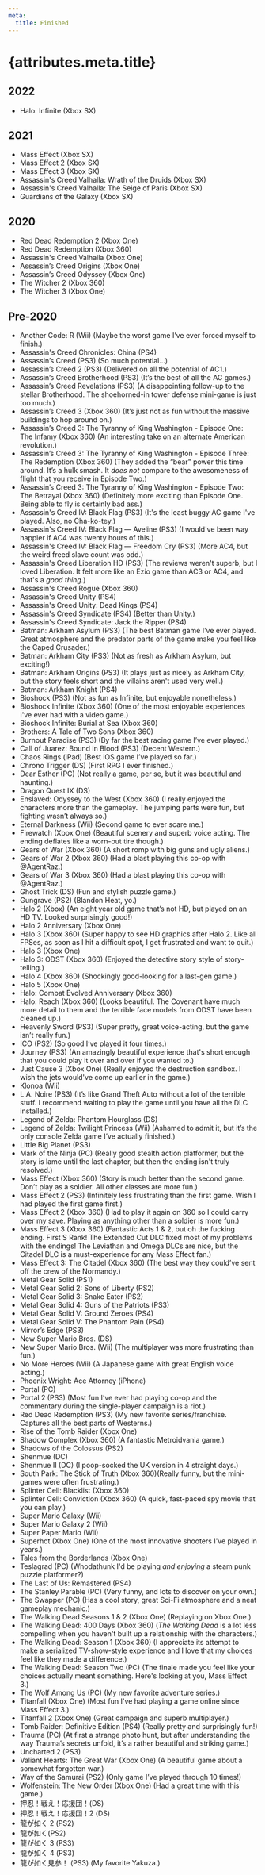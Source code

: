 ```yaml
---
meta:
  title: Finished
---
```


# {attributes.meta.title}

## 2022

- Halo: Infinite (Xbox SX)

## 2021

- Mass Effect (Xbox SX)
- Mass Effect 2 (Xbox SX)
- Mass Effect 3 (Xbox SX)
- Assassin's Creed Valhalla: Wrath of the Druids (Xbox SX)
- Assassin's Creed Valhalla: The Seige of Paris (Xbox SX)
- Guardians of the Galaxy (Xbox SX)

## 2020

- Red Dead Redemption 2 (Xbox One)
- Red Dead Redemption (Xbox 360)
- Assassin's Creed Valhalla (Xbox One)
- Assassin’s Creed Origins (Xbox One)
- Assassin’s Creed Odyssey (Xbox One)
- The Witcher 2 (Xbox 360)
- The Witcher 3 (Xbox One)

## Pre-2020

- Another Code: R (Wii) (Maybe the worst game I’ve ever forced myself to finish.)
- Assassin's Creed Chronicles: China (PS4)
- Assassin’s Creed (PS3) (So much potential…)
- Assassin’s Creed 2 (PS3) (Delivered on all the potential of AC1.)
- Assassin’s Creed Brotherhood (PS3) (It’s the best of all the AC games.)
- Assassin’s Creed Revelations (PS3) (A disappointing follow-up to the stellar Brotherhood. The shoehorned-in tower defense mini-game is just too much.)
- Assassin’s Creed 3 (Xbox 360) (It’s just not as fun without the massive buildings to hop around on.)
- Assassin’s Creed 3: The Tyranny of King Washington - Episode One: The Infamy (Xbox 360) (An interesting take on an alternate American revolution.)
- Assassin’s Creed 3: The Tyranny of King Washington - Episode Three: The Redemption (Xbox 360) (They added the “bear” power this time around. It’s a hulk smash. It _does not_ compare to the awesomeness of flight that you receive in Episode Two.)
- Assassin’s Creed 3: The Tyranny of King Washington - Episode Two: The Betrayal (Xbox 360) (Definitely more exciting than Episode One. Being able to fly is certainly bad ass.)
- Assassin's Creed IV: Black Flag (PS3) (It's the least buggy AC game I've played. Also, no Cha-ko-tey.)
- Assassin's Creed IV: Black Flag — Aveline (PS3) (I would've been way happier if AC4 was twenty hours of this.)
- Assassin's Creed IV: Black Flag — Freedom Cry (PS3) (More AC4, but the weird freed slave count was odd.)
- Assassin's Creed Liberation HD (PS3) (The reviews weren't superb, but I loved Liberation. It felt more like an Ezio game than AC3 or AC4, and that's a _good thing_.)
- Assassin's Creed Rogue (Xbox 360)
- Assassin's Creed Unity (PS4)
- Assassin's Creed Unity: Dead Kings (PS4)
- Assassin's Creed Syndicate (PS4) (Better than Unity.)
- Assassin's Creed Syndicate: Jack the Ripper (PS4)
- Batman: Arkham Asylum (PS3) (The best Batman game I’ve ever played. Great atmosphere and the predator parts of the game make you feel like the Caped Crusader.)
- Batman: Arkham City (PS3) (Not as fresh as Arkham Asylum, but exciting!)
- Batman: Arkham Origins (PS3) (It plays just as nicely as Arkham City, but the story feels short and the villains aren't used very well.)
- Batman: Arkham Knight (PS4)
- Bioshock (PS3) (Not as fun as Infinite, but enjoyable nonetheless.)
- Bioshock Infinite (Xbox 360) (One of the most enjoyable experiences I've ever had with a video game.)
- Bioshock Infinite: Burial at Sea (Xbox 360)
- Brothers: A Tale of Two Sons (Xbox 360)
- Burnout Paradise (PS3) (By far the best racing game I’ve ever played.)
- Call of Juarez: Bound in Blood (PS3) (Decent Western.)
- Chaos Rings (iPad) (Best iOS game I’ve played so far.)
- Chrono Trigger (DS) (First RPG I ever finished.)
- Dear Esther (PC) (Not really a game, per se, but it was beautiful and haunting.)
- Dragon Quest IX (DS)
- Enslaved: Odyssey to the West (Xbox 360) (I really enjoyed the characters more than the gameplay. The jumping parts were fun, but fighting wasn’t always so.)
- Eternal Darkness (Wii) (Second game to ever scare me.)
- Firewatch (Xbox One) (Beautiful scenery and superb voice acting. The ending deflates like a worn-out tire though.)
- Gears of War (Xbox 360) (A short romp with big guns and ugly aliens.)
- Gears of War 2 (Xbox 360) (Had a blast playing this co-op with @AgentRaz.)
- Gears of War 3 (Xbox 360) (Had a blast playing this co-op with @AgentRaz.)
- Ghost Trick (DS) (Fun and stylish puzzle game.)
- Gungrave (PS2) (Blandon Heat, yo.)
- Halo 2 (Xbox) (An eight year old game that’s not HD, but played on an HD TV. Looked surprisingly good!)
- Halo 2 Anniversary (Xbox One)
- Halo 3 (Xbox 360) (Super happy to see HD graphics after Halo 2. Like all FPSes, as soon as I hit a difficult spot, I get frustrated and want to quit.)
- Halo 3 (Xbox One)
- Halo 3: ODST (Xbox 360) (Enjoyed the detective story style of story-telling.)
- Halo 4 (Xbox 360) (Shockingly good-looking for a last-gen game.)
- Halo 5 (Xbox One)
- Halo: Combat Evolved Anniversary (Xbox 360)
- Halo: Reach (Xbox 360) (Looks beautiful. The Covenant have much more detail to them and the terrible face models from ODST have been cleaned up.)
- Heavenly Sword (PS3) (Super pretty, great voice-acting, but the game isn’t really fun.)
- ICO (PS2) (So good I’ve played it four times.)
- Journey (PS3) (An amazingly beautiful experience that's short enough that you could play it over and over if you wanted to.)
- Just Cause 3 (Xbox One) (Really enjoyed the destruction sandbox. I wish the jets would've come up earlier in the game.)
- Klonoa (Wii)
- L.A. Noire (PS3) (It’s like Grand Theft Auto without a lot of the terrible stuff. I recommend waiting to play the game until you have all the DLC installed.)
- Legend of Zelda: Phantom Hourglass (DS)
- Legend of Zelda: Twilight Princess (Wii) (Ashamed to admit it, but it’s the only console Zelda game I’ve actually finished.)
- Little Big Planet (PS3)
- Mark of the Ninja (PC) (Really good stealth action platformer, but the story is lame until the last chapter, but then the ending isn't truly resolved.)
- Mass Effect (Xbox 360) (Story is much better than the second game. Don’t play as a soldier. All other classes are more fun.)
- Mass Effect 2 (PS3) (Infinitely less frustrating than the first game. Wish I had played the first game first.)
- Mass Effect 2 (Xbox 360) (Had to play it again on 360 so I could carry over my save. Playing as anything other than a soldier is more fun.)
- Mass Effect 3 (Xbox 360) (Fantastic Acts 1 & 2, but oh the fucking ending. First S Rank! The Extended Cut DLC fixed most of my problems with the endings! The Leviathan and Omega DLCs are nice, but the Citadel DLC is a must-experience for any Mass Effect fan.)
- Mass Effect 3: The Citadel (Xbox 360) (The best way they could’ve sent off the crew of the Normandy.)
- Metal Gear Solid (PS1)
- Metal Gear Solid 2: Sons of Liberty (PS2)
- Metal Gear Solid 3: Snake Eater (PS2)
- Metal Gear Solid 4: Guns of the Patriots (PS3)
- Metal Gear Solid V: Ground Zeroes (PS4)
- Metal Gear Solid V: The Phantom Pain (PS4)
- Mirror’s Edge (PS3)
- New Super Mario Bros. (DS)
- New Super Mario Bros. (Wii) (The multiplayer was more frustrating than fun.)
- No More Heroes (Wii) (A Japanese game with great English voice acting.)
- Phoenix Wright: Ace Attorney (iPhone)
- Portal (PC)
- Portal 2 (PS3) (Most fun I’ve ever had playing co-op and the commentary during the single-player campaign is a riot.)
- Red Dead Redemption (PS3) (My new favorite series/franchise. Captures all the best parts of Westerns.)
- Rise of the Tomb Raider (Xbox One)
- Shadow Complex (Xbox 360) (A fantastic Metroidvania game.)
- Shadows of the Colossus (PS2)
- Shenmue (DC)
- Shenmue II (DC) (I poop-socked the UK version in 4 straight days.)
- South Park: The Stick of Truth (Xbox 360)(Really funny, but the mini-games were often frustrating.)
- Splinter Cell: Blacklist (Xbox 360)
- Splinter Cell: Conviction (Xbox 360) (A quick, fast-paced spy movie that you can play.)
- Super Mario Galaxy (Wii)
- Super Mario Galaxy 2 (Wii)
- Super Paper Mario (Wii)
- Superhot (Xbox One) (One of the most innovative shooters I've played in years.)
- Tales from the Borderlands (Xbox One)
- Teslagrad (PC) (Whodathunk I'd be playing _and enjoying_ a steam punk puzzle platformer?)
- The Last of Us: Remastered (PS4)
- The Stanley Parable (PC) (Very funny, and lots to discover on your own.)
- The Swapper (PC) (Has a cool story, great Sci-Fi atmosphere and a neat gameplay mechanic.)
- The Walking Dead Seasons 1 & 2 (Xbox One) (Replaying on Xbox One.)
- The Walking Dead: 400 Days (Xbox 360) (_The Walking Dead_ is a lot less compelling when you haven't built up a relationship with the characters.)
- The Walking Dead: Season 1 (Xbox 360) (I appreciate its attempt to make a serialized TV-show-style experience and I love that my choices feel like they made a difference.)
- The Walking Dead: Season Two (PC) (The finale made you feel like your choices actually meant something. Here's looking at you, Mass Effect 3.)
- The Wolf Among Us (PC) (My new favorite adventure series.)
- Titanfall (Xbox One) (Most fun I've had playing a game online since Mass Effect 3.)
- Titanfall 2 (Xbox One) (Great campaign and superb multiplayer.)
- Tomb Raider: Definitive Edition (PS4) (Really pretty and surprisingly fun!)
- Trauma (PC) (At first a strange photo hunt, but after understanding the way Trauma’s secrets unfold, it’s a rather beautiful and striking game.)
- Uncharted 2 (PS3)
- Valiant Hearts: The Great War (Xbox One) (A beautiful game about a somewhat forgotten war.)
- Way of the Samurai (PS2) (Only game I’ve played through 10 times!)
- Wolfenstein: The New Order (Xbox One) (Had a great time with this game.)
- 押忍！戦え！応援団！(DS)
- 押忍！戦え！応援団！2 (DS)
- 龍が如く 2 (PS2)
- 龍が如く(PS2)
- 龍が如く 3 (PS3)
- 龍が如く 4 (PS3)
- 龍が如く見参！ (PS3) (My favorite Yakuza.)
